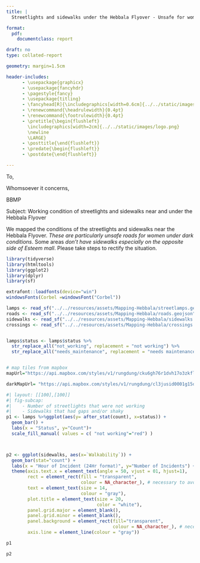 ```yaml
---
title: |
  Streetlights and sidewalks under the Hebbala Flyover - Unsafe for women

format:
  pdf:
    documentclass: report

draft: no
type: collated-report

geometry: margin=1.5cm  

header-includes: 
      - \usepackage{graphicx}
      - \usepackage{fancyhdr}
      - \pagestyle{fancy}
      - \usepackage{titling}
      - \fancyhead[R]{\includegraphics[width=0.6cm]{../../static/images/logo.png}}
      - \renewcommand{\headrulewidth}{0.4pt}
      - \renewcommand{\footrulewidth}{0.4pt}
      - \pretitle{\begin{flushleft}
        \includegraphics[width=2cm]{../../static/images/logo.png}
        \newline
        \LARGE}
      - \posttitle{\end{flushleft}}
      - \predate{\begin{flushleft}}
      - \postdate{\end{flushleft}}

---
```


To,

Whomsoever it concerns,

BBMP

Subject: Working condition of streetlights and sidewalks near and under the Hebbala Flyover

We mapped the conditions of the streetlights and sidewalks near the Hebbala Flyover. *These are particularly unsafe roads for women under dark conditions*. Some areas *don't have sidewalks especially on the opposite side of Esteem mall*. Please take steps to rectify the situation. 


```r

library(tidyverse) 
library(htmltools)
library(ggplot2)
library(dplyr)
library(sf)

extrafont::loadfonts(device="win")
windowsFonts(Corbel =windowsFont("Corbel"))
```


```r
lamps <- read_sf("../../resources/assets/Mapping-Hebbala/streetlamps.geojson") %>% as_tibble()
roads <- read_sf("../../resources/assets/Mapping-Hebbala/roads.geojson")%>% as_tibble()
sidewalks <- read_sf("../../resources/assets/Mapping-Hebbala/sidewalks.geojson")%>% as_tibble()
crossings <- read_sf("../../resources/assets/Mapping-Hebbala/crossings.geojson")%>% as_tibble()


lamps$status <- lamps$status %>% 
  str_replace_all("not_working", replacement = "not working") %>% 
  str_replace_all("needs_maintenance", replacement = "needs maintenance")


# map tiles from mapbox
mapUrl="https://api.mapbox.com/styles/v1/rungdung/cku6gh76r1dvh17o3zkfllvjz/tiles/256/{z}/{x}/{y}@2x?access_token=pk.eyJ1IjoicnVuZ2R1bmciLCJhIjoiY2tqeWh6cXF4MDgzMjJvbWVmbGQzYjAwMyJ9.U-aJyoqyKvTXlhVk43jV1A"

darkMapUrl= "https://api.mapbox.com/styles/v1/rungdung/cl3jusid0001g15odcz3f1dcb/tiles/256/{z}/{x}/{y}@2x?access_token=pk.eyJ1IjoicnVuZ2R1bmciLCJhIjoiY2tqeWh6cXF4MDgzMjJvbWVmbGQzYjAwMyJ9.U-aJyoqyKvTXlhVk43jV1A"
```



```r
#| layout: [[100],[100]]
#| fig-subcap: 
#|    - Number of streetlights that were not working
#|    - Sidewalks that had gaps and/or shaky
p1 <- lamps %>%ggplot(aes(y= after_stat(count), x=status)) + 
  geom_bar() +
  labs(x = "Status", y="Count")+
  scale_fill_manual( values = c( "not working"="red") ) 



p2 <- ggplot(sidewalks, aes(x=`Walkability`)) +
  geom_bar(stat="count") +
  labs(x = "Hour of Incident (24Hr format)", y="Number of Incidents") +
  theme(axis.text.x = element_text(angle = 50, vjust = 01, hjust=1),
        rect = element_rect(fill = "transparent",
                            colour = NA_character_), # necessary to avoid drawing panel outline
        text = element_text(size = 14, 
                            colour = "gray"), 
        plot.title = element_text(size = 20,
                                  color = "white"),
        panel.grid.major = element_blank(), 
        panel.grid.minor = element_blank(), 
        panel.background = element_rect(fill="transparent",
                                        colour = NA_character_), # necessary to avoid drawing panel outline
        axis.line = element_line(colour = "gray")) 

p1

p2
  
```